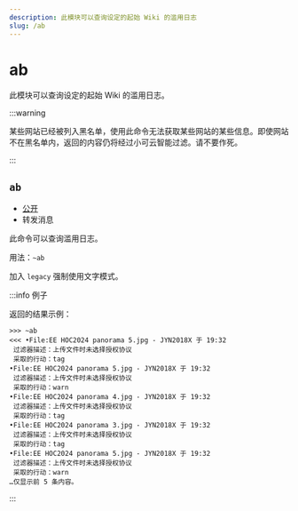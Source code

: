 ```yaml
---
description: 此模块可以查询设定的起始 Wiki 的滥用日志
slug: /ab
---
```


# ab

此模块可以查询设定的起始 Wiki 的滥用日志。

:::warning

某些网站已经被列入黑名单，使用此命令无法获取某些网站的某些信息。即使网站不在黑名单内，返回的内容仍将经过小可云智能过滤。请不要作死。

:::

## `ab`

- [公开](/docs/permissions)
- 转发消息

此命令可以查询滥用日志。

用法：`~ab`

加入 `legacy` 强制使用文字模式。

:::info 例子

返回的结果示例：

```
>>> ~ab
<<< •File:EE HOC2024 panorama 5.jpg - JYN2018X 于 19:32
 过滤器描述：上传文件时未选择授权协议
 采取的行动：tag
•File:EE HOC2024 panorama 5.jpg - JYN2018X 于 19:32
 过滤器描述：上传文件时未选择授权协议
 采取的行动：warn
•File:EE HOC2024 panorama 4.jpg - JYN2018X 于 19:32
 过滤器描述：上传文件时未选择授权协议
 采取的行动：tag
•File:EE HOC2024 panorama 3.jpg - JYN2018X 于 19:32
 过滤器描述：上传文件时未选择授权协议
 采取的行动：tag
•File:EE HOC2024 panorama 5.jpg - JYN2018X 于 19:32
 过滤器描述：上传文件时未选择授权协议
 采取的行动：warn
…仅显示前 5 条内容。
```

:::
